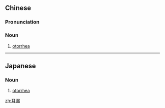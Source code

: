 ==Chinese==
{{zh-forms}}

===Pronunciation===
{{zh-pron
|m=ěrlòu
|cat=n
}}

===Noun===
{{zh-noun}}

# [[otorrhea]]

{{zh-cat|Medicine}}

----

==Japanese==
{{ja-kanjitab|じ|ろう|yomi=o}}

===Noun===
{{ja-noun|じろう}}

# {{lb|ja|medicine|sort=しろう'}} [[otorrhea]]

[[zh:耳漏]]